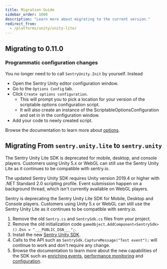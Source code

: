 ```yaml
---
title: Migration Guide
sidebar_order: 1000
description: "Learn more about migrating to the current version."
redirect_from:
  - /platforms/unity/unity-lite/
---
```


## Migrating to 0.11.0

### Programmatic configuration changes

You no longer need to to call `SentryUnity.Init` by yourself. Instead

- Open the Sentry Unity editor configuration window.
- Go to the `Options Config` tab.
- Click `Create options configuration`.
  - This will prompt you to pick a location for your version of the scriptable options configuration script.
  - It will also create an instance of the ScriptableOptionsConfiguration and set in in the configuration window.
- Add your code to newly created script.

Browse the documentation to learn more about [options](/platforms/unity/configuration/options/).

## Migrating From `sentry.unity.lite` to `sentry.unity`

<Note>

The Sentry Unity Lite SDK is deprecated for mobile, desktop, and console players.
Customers using Unity 5.x or WebGL can still use the Sentry Unity Lite as it continues to be compatible with sentry.io.

The updated Sentry Unity SDK requires Unity version 2019.4 or higher with .NET Standard 2.0 scripting profile.
Event submission happen on a background thread, which isn't currently available on WebGL players.

</Note>

Sentry is deprecating the Sentry Unity Lite SDK for Mobile, Desktop and Console players.
Customers using Unity 5.x or WebGL can still use the Sentry Unity Lite as it continues to be compatible with sentry.io.

1. Remove the old `Sentry.cs` and `SentrySdk.cs` files from your project.
2. Remove the old initialization code `gameObject.AddComponent<SentrySdk>().Dsn = "___PUBLIC_DSN___";`.
3. Install the new [Sentry Unity SDK](/platforms/unity/).
4. Calls to the API such as `SentrySdk.CaptureMessage("Test event");` will continue to work and don't require any change.
5. Browse the documentation to learn more about the new capabilities of the SDK such as [enriching events](/platforms/unity/enriching-events/), [performance monitoring](/platforms/unity/performance/) and [configuration](/platforms/unity/configuration/).
